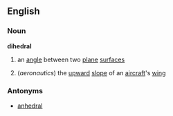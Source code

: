 ==English==
===Noun===
{{wikipedia}}
'''dihedral'''
#{{mathematics}} an [[angle]] between two [[plane]] [[surface]]s
#(''aeronautics'') the [[upward]] [[slope]] of an [[aircraft]]'s [[wing]]
===Antonyms===
*[[anhedral]]